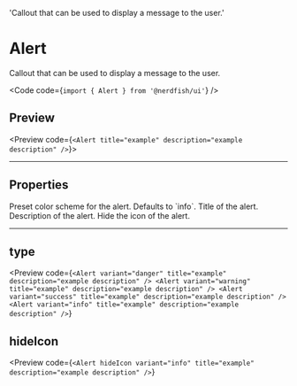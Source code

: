   'Callout that can be used to display a message to the user.'

# Alert

Callout that can be used to display a message to the user.

<Code code={`import { Alert } from '@nerdfish/ui'`} />

## Preview

<Preview code={`<Alert title="example" description="example description" />`}>
  <div className="space-y-2">
    <Alert title="example" description="example description" />
  </div>
</Preview>

---

## Properties

<Properties>
  <Property name="variant" type={['danger', 'warning', 'success', 'info']}>
    Preset color scheme for the alert. Defaults to `info`.
  </Property>
  <Property name="title" type="string">
    Title of the alert.
  </Property>
  <Property name="description" type="React.ReactNode">
    Description of the alert.
  </Property>
  <Property name="hideIcon" type="boolean">
    Hide the icon of the alert.
  </Property>
</Properties>

---

## type

<Preview
  code={`<Alert variant="danger" title="example" description="example description" />
<Alert variant="warning" title="example" description="example description" />
<Alert variant="success" title="example" description="example description" />
<Alert variant="info" title="example" description="example description" />`}
>
  <div className="flex w-full flex-col space-y-4">
    <Alert variant="danger" title="example" description="example description" />
    <Alert
      variant="warning"
      title="example"
      description="example description"
    />
    <Alert
      variant="success"
      title="example"
      description="example description"
    />
    <Alert variant="info" title="example" description="example description" />
  </div>
</Preview>

## hideIcon

<Preview
  code={`<Alert
  hideIcon
  variant="info"
  title="example"
  description="example description"
/>`}
>
  <div className="flex w-full flex-col space-y-4">
    <Alert
      hideIcon
      variant="info"
      title="example"
      description="example description"
    />
  </div>
</Preview>
